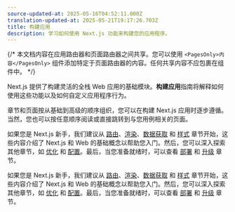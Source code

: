```yaml
---
source-updated-at: 2025-05-16T04:52:11.000Z
translation-updated-at: 2025-05-21T19:17:26.703Z
title: 构建应用
description: 学习如何使用 Next.js 功能来构建您的应用程序。
---
```


{/* 本文档内容在应用路由器和页面路由器之间共享。您可以使用 `<PagesOnly>内容</PagesOnly>` 组件添加特定于页面路由器的内容。任何共享内容不应包裹在组件中。 */}

Next.js 提供了构建灵活的全栈 Web 应用的基础模块。**构建应用**指南将解释如何使用这些功能以及如何自定义应用程序行为。

章节和页面按从基础到高级的顺序组织，您可以在构建 Next.js 应用时逐步遵循。当然，您也可以按任意顺序阅读或直接跳转到与您用例相关的页面。

<AppOnly>

如果您是 Next.js 新手，我们建议从 [路由](/docs/app/building-your-application/routing)、[渲染](/docs/app/building-your-application/rendering)、[数据获取](/docs/app/building-your-application/data-fetching) 和 [样式](/docs/app/building-your-application/styling) 章节开始，这些内容介绍了 Next.js 和 Web 的基础概念以帮助您入门。然后，您可以深入探索其他章节，如 [优化](/docs/app/building-your-application/optimizing) 和 [配置](/docs/app/building-your-application/configuring)。最后，当您准备就绪时，可以查看 [部署](/docs/app/building-your-application/deploying) 和 [升级](/docs/app/building-your-application/upgrading) 章节。

</AppOnly>

<PagesOnly>

如果您是 Next.js 新手，我们建议从 [路由](/docs/pages/building-your-application/routing)、[渲染](/docs/pages/building-your-application/rendering)、[数据获取](/docs/pages/building-your-application/data-fetching) 和 [样式](/docs/pages/building-your-application/styling) 章节开始，这些内容介绍了 Next.js 和 Web 的基础概念以帮助您入门。然后，您可以深入探索其他章节，如 [优化](/docs/pages/building-your-application/optimizing) 和 [配置](/docs/pages/building-your-application/configuring)。最后，当您准备就绪时，可以查看 [部署](/docs/pages/building-your-application/deploying) 和 [升级](/docs/pages/building-your-application/upgrading) 章节。

</PagesOnly>